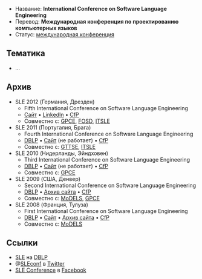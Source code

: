 * Название: '''International Conference on Software Language Engineering'''
* Перевод: '''Международная конференция по проектированию компьютерных языков'''
* Статус: [[International Conference|международная конференция]]

== Тематика ==
* …

== Архив ==
* SLE 2012 (Германия, Дрезден)
** Fifth International Conference on Software Language Engineering
** [http://planet-sl.org/sle2012/ Сайт] • [http://events.linkedin.com/sle-2012-905279 LinkedIn] • [http://wikicfp.com/cfp/servlet/event.showcfp?eventid=20977&copyownerid=420 CfP]
** Совместно с: [[GPCE]], [[FOSD]], [[ITSLE]]
* SLE 2011 (Португалия, Брага)
** Fourth International Conference on Software Language Engineering
** [http://dblp.uni-trier.de/db/conf/sle/sle2011.html DBLP] • [http://planet-sl.org/sle2011/ Сайт] (не работает) • [http://wikicfp.com/cfp/servlet/event.showcfp?eventid=14544&copyownerid=21277 CfP]
** Совместно с: [[GTTSE]], [[ITSLE]]
* SLE 2010 (Нидерланды, Эйндховен)
** Third International Conference on Software Language Engineering
** [http://dblp.uni-trier.de/db/conf/sle/sle2010.html DBLP] • [http://planet-sl.org/sle2010/ Сайт] (не работает) • [http://wikicfp.com/cfp/servlet/event.showcfp?eventid=8563&copyownerid=9565 CfP]
** Совместно с: [[GPCE]]
* SLE 2009 (США, Денвер)
** Second International Conference on Software Language Engineering
** [http://dblp.uni-trier.de/db/conf/sle/sle2009.html DBLP] • [http://web.archive.org/web/20101011091928/http://planet-sl.org/sle2009/ Архив сайта] • [http://wikicfp.com/cfp/servlet/event.showcfp?eventid=4668&copyownerid=3290 CfP]
** Совместно с: [[MoDELS]], [[GPCE]]
* SLE 2008 (Франция, Тулуза)
** First International Conference on Software Language Engineering
** [http://dblp.uni-trier.de/db/conf/sle/sle2008.html DBLP] • [http://planet-sl.org/sle2008/ Сайт] • [http://web.archive.org/web/20081013114121/http://planet-sl.org/sle2008/ Архив сайта] • [http://wikicfp.com/cfp/servlet/event.showcfp?eventid=3151&copyownerid=2 CfP]
** Совместно с: [[MoDELS]]

== Ссылки ==
* [http://dblp.uni-trier.de/db/conf/sle/ SLE] на [[DBLP]]
* @[http://twitter.com/sleconf SLEconf] в [[Twitter]]
* [http://www.facebook.com/sleconf SLE Conference] в [[Facebook]]
